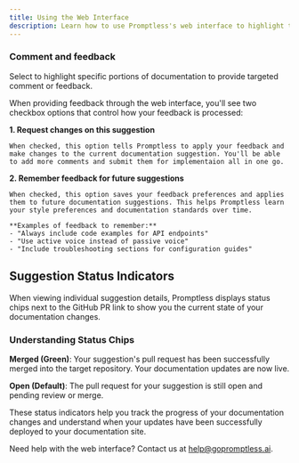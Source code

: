 ```yaml
---
title: Using the Web Interface
description: Learn how to use Promptless's web interface to highlight text, provide feedback, and guide documentation improvements
---
```


### Comment and feedback

Select to highlight specific portions of documentation to provide targeted comment or feedback.

When providing feedback through the web interface, you'll see two checkbox options that control how your feedback is processed:

**1. Request changes on this suggestion**

    When checked, this option tells Promptless to apply your feedback and make changes to the current documentation suggestion. You'll be able to add more comments and submit them for implementaion all in one go.

**2. Remember feedback for future suggestions**

    When checked, this option saves your feedback preferences and applies them to future documentation suggestions. This helps Promptless learn your style preferences and documentation standards over time.
    
    **Examples of feedback to remember:**
    - "Always include code examples for API endpoints"
    - "Use active voice instead of passive voice"
    - "Include troubleshooting sections for configuration guides"

## Suggestion Status Indicators

When viewing individual suggestion details, Promptless displays status chips next to the GitHub PR link to show you the current state of your documentation changes.

### Understanding Status Chips

**Merged (Green)**: Your suggestion's pull request has been successfully merged into the target repository. Your documentation updates are now live.

**Open (Default)**: The pull request for your suggestion is still open and pending review or merge.

These status indicators help you track the progress of your documentation changes and understand when your updates have been successfully deployed to your documentation site.

Need help with the web interface? Contact us at [help@gopromptless.ai](mailto:help@gopromptless.ai).